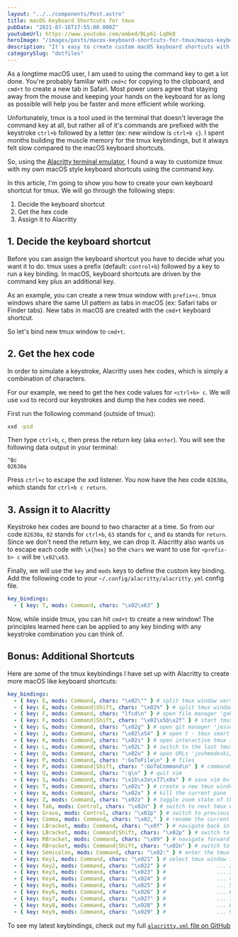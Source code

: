 ```yaml
---
layout: "../../components/Post.astro"
title: macOS Keyboard Shortcuts for tmux
pubDate: "2021-07-16T17:55:00.000Z"
youtubeUrl: https://www.youtube.com/embed/BLp61-Lq0kQ
heroImage: "/images/posts/macos-keyboard-shortcuts-for-tmux/macos-keyboard-shortcuts-for-tmux-thumbnail.jpeg"
description: "It's easy to create custom macOS keyboard shortcuts with tmux key bindings using hex codes and Alacritty."
categorySlug: "dotfiles"
---
```


As a longtime macOS user, I am used to using the command key to get a lot done. You're probably familiar with `cmd+c` for copying to the clipboard, and `cmd+t` to create a new tab in Safari. Most power users agree that staying away from the mouse and keeping your hands on the keyboard for as long as possible will help you be faster and more efficient while working.

Unfortunately, tmux is a tool used in the terminal that doesn't leverage the command key at all, but rather all of it's commands are prefixed with the keystroke `ctrl+b` followed by a letter (ex: new window is `ctrl+b c`). I spent months building the muscle memory for the tmux keybindings, but it always felt slow compared to the macOS keyboard shortcuts.

So, using the [Alacritty terminal emulator](https://github.com/alacritty/alacritty), I found a way to customize tmux with my own macOS style keyboard shortcuts using the command key.

In this article, I'm going to show you how to create your own keyboard shortcut for tmux. We will go through the following steps:

1. Decide the keyboard shortcut
2. Get the hex code
3. Assign it to Alacritty

## 1. Decide the keyboard shortcut

Before you can assign the keyboard shortcut you have to decide what you want it to do. tmux uses a prefix (default: `control+b`) followed by a key to run a key binding. In macOS, keyboard shortcuts are driven by the command key plus an additional key.

As an example, you can create a new tmux window with `prefix+c`. tmux windows share the same UI pattern as tabs in macOS (ex: Safari tabs or Finder tabs). New tabs in macOS are created with the `cmd+t` keyboard shortcut.

So let's bind new tmux window to `cmd+t`.

## 2. Get the hex code

In order to simulate a keystroke, Alacritty uses hex codes, which is simply a combination of characters.

For our example, we need to get the hex code values for `<ctrl+b> c`. We will use `xxd` to record our keystrokes and dump the hex codes we need.

First run the following command (outside of tmux):

```sh
xxd -psd
```

Then type `ctrl+b`, `c`, then press the return key (aka `enter`). You will see the following data output in your terminal:

```
^Bc
02630a
```

Press `ctrl+c` to escape the xxd listener. You now have the hex code `02630a`, which stands for `ctrl+b c return`.

## 3. Assign it to Alacritty

Keystroke hex codes are bound to two character at a time. So from our code `02630a`, `02` stands for `ctrl+b`, `63` stands for `c`, and `0a` stands for `return`. Since we don't need the return key, we can drop it. Alacritty also wants us to escape each code with `\x{hex}` so the `chars` we want to use for `<prefix-b> c` will be `\x02\x63`.

Finally, we will use the `key` and `mods` keys to define the custom key binding. Add the following code to your `~/.config/alacritty/alacritty.yml` config file.

```yaml
key_bindings:
  - { key: T, mods: Command, chars: "\x02\x63" }
```

Now, while inside tmux, you can hit `cmd+t` to create a new window! The principles learned here can be applied to any key binding with any keystroke combination you can think of.

## Bonus: Additional Shortcuts

Here are some of the tmux keybindings I have set up with Alacritty to create more macOS like keyboard shortcuts:

```yaml
key_bindings:
  - { key: E, mods: Command, chars: "\x02\"" } # split tmux window vertically
  - { key: E, mods: Command|Shift, chars: "\x02%" } # split tmux window horizontally
  - { key: F, mods: Command, chars: "lfcd\n" } # open file manager 'gokcehan/lf'
  - { key: F, mods: Command|Shift, chars: "\x02\x5b\x2f" } # start tmux search mode
  - { key: G, mods: Command, chars: "\x02g" } # open git manager 'jesseduffield/lazygit'
  - { key: J, mods: Command, chars: "\x02\x54" } # open t - tmux smart session manager
  - { key: K, mods: Command, chars: "\x02s" } # open interactive tmux session client
  - { key: L, mods: Command, chars: "\x02L" } # switch to the last tmux session
  - { key: O, mods: Command, chars: "\x02u" } # open URLs 'joshmedeski/tmux-fzf-url'
  - { key: P, mods: Command, chars: ":GoToFile\n" } # files
  - { key: P, mods: Command|Shift, chars: ":GoToCommand\n" } # commands
  - { key: Q, mods: Command, chars: ":q\n" } # quit vim
  - { key: S, mods: Command, chars: "\x1b\x3a\x77\x0a" } # save vim buffer
  - { key: T, mods: Command, chars: "\x02c" } # create a new tmux window
  - { key: W, mods: Command, chars: "\x02x" } # kill the current pane
  - { key: Z, mods: Command, chars: "\x02z" } # toggle zoom state of the current tmux pane
  - { key: Tab, mods: Control, chars: "\x02n" } # switch to next tmux window
  - { key: Grave, mods: Control, chars: "\x02p" } # switch to previous tmux window
  - { key: Comma, mods: Command, chars: "\x02," } # rename the current tmux window
  - { key: LBracket, mods: Command, chars: "\x0f" } # navigate back in vim (ctrl+o)
  - { key: LBracket, mods: Command|Shift, chars: "\x02p" } # switch to next tmux window
  - { key: RBracket, mods: Command, chars: "\x09" } # navigate forward in vim (ctrl+i)
  - { key: RBracket, mods: Command|Shift, chars: "\x02n" } # switch to previous tmux window
  - { key: Semicolon, mods: Command, chars: "\x02:" } # enter the tmux command prompt
  - { key: Key1, mods: Command, chars: "\x021" } # select tmux window 1
  - { key: Key2, mods: Command, chars: "\x022" } #                ... 2
  - { key: Key3, mods: Command, chars: "\x023" } #                ... 3
  - { key: Key4, mods: Command, chars: "\x024" } #                ... 4
  - { key: Key5, mods: Command, chars: "\x025" } #                ... 5
  - { key: Key6, mods: Command, chars: "\x026" } #                ... 6
  - { key: Key7, mods: Command, chars: "\x027" } #                ... 7
  - { key: Key8, mods: Command, chars: "\x028" } #                ... 8
  - { key: Key9, mods: Command, chars: "\x029" } #                ... 9
```

To see my latest keybindings, check out my full [`alacritty.yml` file on GitHub](https://github.com/joshmedeski/dotfiles/blob/main/.config/alacritty/alacritty.yml)
